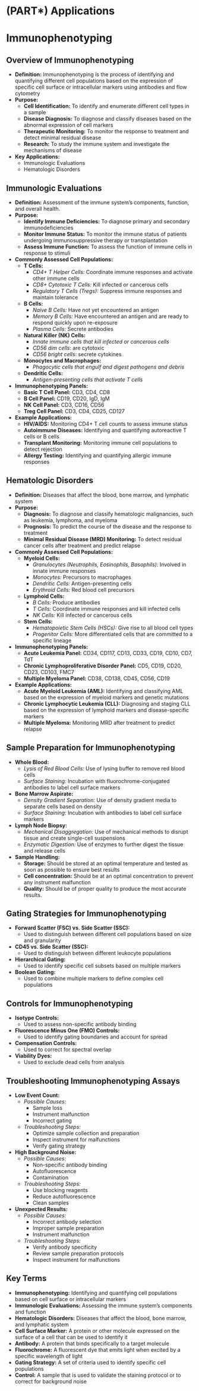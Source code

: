 # (PART\*) Applications

# Immunophenotyping {-}

## **Overview of Immunophenotyping** {-}

*   **Definition:** Immunophenotyping is the process of identifying and quantifying different cell populations based on the expression of specific cell surface or intracellular markers using antibodies and flow cytometry
*   **Purpose:**
    *   **Cell Identification:** To identify and enumerate different cell types in a sample
    *   **Disease Diagnosis:** To diagnose and classify diseases based on the abnormal expression of cell markers
    *   **Therapeutic Monitoring:** To monitor the response to treatment and detect minimal residual disease
    *   **Research:** To study the immune system and investigate the mechanisms of disease
*   **Key Applications:**
    *   Immunologic Evaluations
    *   Hematologic Disorders

## **Immunologic Evaluations** {-}

*   **Definition:** Assessment of the immune system's components, function, and overall health.
*   **Purpose:**
    *   **Identify Immune Deficiencies:** To diagnose primary and secondary immunodeficiencies
    *   **Monitor Immune Status:** To monitor the immune status of patients undergoing immunosuppressive therapy or transplantation
    *   **Assess Immune Function:** To assess the function of immune cells in response to stimuli
*   **Commonly Assessed Cell Populations:**
    *   **T Cells:**
        *   *CD4+ T Helper Cells:* Coordinate immune responses and activate other immune cells
        *   *CD8+ Cytotoxic T Cells:* Kill infected or cancerous cells
        *   *Regulatory T Cells (Tregs):* Suppress immune responses and maintain tolerance
    *   **B Cells:**
        *   *Naive B Cells:* Have not yet encountered an antigen
        *   *Memory B Cells:* Have encountered an antigen and are ready to respond quickly upon re-exposure
        *   *Plasma Cells:* Secrete antibodies
    *   **Natural Killer (NK) Cells:**
        *   *Innate immune cells that kill infected or cancerous cells*
        *   *CD56 dim cells*: are cytotoxic
        *   *CD56 bright cells*: secrete cytokines
    *   **Monocytes and Macrophages:**
        *   *Phagocytic cells that engulf and digest pathogens and debris*
    *   **Dendritic Cells:**
        *   *Antigen-presenting cells that activate T cells*
*   **Immunophenotyping Panels:**
    *   **Basic T Cell Panel:** CD3, CD4, CD8
    *   **B Cell Panel:** CD19, CD20, IgD, IgM
    *   **NK Cell Panel:** CD3, CD16, CD56
    *    **Treg Cell Panel:** CD3, CD4, CD25, CD127
*   **Example Applications:**
    *   **HIV/AIDS:** Monitoring CD4+ T cell counts to assess immune status
    *   **Autoimmune Diseases:** Identifying and quantifying autoreactive T cells or B cells
    *   **Transplant Monitoring:** Monitoring immune cell populations to detect rejection
    *   **Allergy Testing:** Identifying and quantifying allergic immune responses

## **Hematologic Disorders** {-}

*   **Definition:** Diseases that affect the blood, bone marrow, and lymphatic system
*   **Purpose:**
    *   **Diagnosis:** To diagnose and classify hematologic malignancies, such as leukemia, lymphoma, and myeloma
    *   **Prognosis:** To predict the course of the disease and the response to treatment
    *   **Minimal Residual Disease (MRD) Monitoring:** To detect residual cancer cells after treatment and predict relapse
*   **Commonly Assessed Cell Populations:**
    *   **Myeloid Cells:**
        *   *Granulocytes (Neutrophils, Eosinophils, Basophils):* Involved in innate immune responses
        *   *Monocytes:* Precursors to macrophages
        *   *Dendritic Cells:* Antigen-presenting cells
        *   *Erythroid Cells:* Red blood cell precursors
    *   **Lymphoid Cells:**
        *   *B Cells:* Produce antibodies
        *   *T Cells:* Coordinate immune responses and kill infected cells
        *   *NK Cells:* Kill infected or cancerous cells
    *   **Stem Cells:**
        *   *Hematopoietic Stem Cells (HSCs):* Give rise to all blood cell types
        *   *Progenitor Cells:* More differentiated cells that are committed to a specific lineage
*   **Immunophenotyping Panels:**
    *   **Acute Leukemia Panel:** CD34, CD117, CD13, CD33, CD19, CD10, CD7, TdT
    *   **Chronic Lymphoproliferative Disorder Panel:** CD5, CD19, CD20, CD23, CD103, FMC7
    *   **Multiple Myeloma Panel:** CD38, CD138, CD45, CD56, CD19
*   **Example Applications:**
    *   **Acute Myeloid Leukemia (AML):** Identifying and classifying AML based on the expression of myeloid markers and genetic mutations
    *   **Chronic Lymphocytic Leukemia (CLL):** Diagnosing and staging CLL based on the expression of lymphoid markers and disease-specific markers
    *   **Multiple Myeloma:** Monitoring MRD after treatment to predict relapse

## **Sample Preparation for Immunophenotyping** {-}

*   **Whole Blood:**
    *   *Lysis of Red Blood Cells:* Use of lysing buffer to remove red blood cells
    *   *Surface Staining:* Incubation with fluorochrome-conjugated antibodies to label cell surface markers
*   **Bone Marrow Aspirate:**
    *   *Density Gradient Separation:* Use of density gradient media to separate cells based on density
    *   *Surface Staining:* Incubation with antibodies to label cell surface markers
*   **Lymph Node Biopsy:**
    *   *Mechanical Disaggregation:* Use of mechanical methods to disrupt tissue and create single-cell suspensions
    *   *Enzymatic Digestion:* Use of enzymes to further digest the tissue and release cells
*   **Sample Handling:**
    *   **Storage:** Should be stored at an optimal temperature and tested as soon as possible to ensure best results
    *   **Cell concentration:** Should be at an optimal concentration to prevent any instrument malfunction
    *   **Quality:** Should be of proper quality to produce the most accurate results.

## **Gating Strategies for Immunophenotyping** {-}

*   **Forward Scatter (FSC) vs. Side Scatter (SSC):**
    *   Used to distinguish between different cell populations based on size and granularity
*   **CD45 vs. Side Scatter (SSC):**
    *   Used to distinguish between different leukocyte populations
*   **Hierarchical Gating:**
    *   Used to identify specific cell subsets based on multiple markers
*   **Boolean Gating:**
    *   Used to combine multiple markers to define complex cell populations

## **Controls for Immunophenotyping** {-}

*   **Isotype Controls:**
    *   Used to assess non-specific antibody binding
*   **Fluorescence Minus One (FMO) Controls:**
    *   Used to identify gating boundaries and account for spread
*   **Compensation Controls:**
    *   Used to correct for spectral overlap
*   **Viability Dyes:**
    *   Used to exclude dead cells from analysis

## **Troubleshooting Immunophenotyping Assays** {-}

*   **Low Event Count:**
    *   *Possible Causes:*
        *   Sample loss
        *   Instrument malfunction
        *   Incorrect gating
    *   *Troubleshooting Steps:*
        *   Optimize sample collection and preparation
        *   Inspect instrument for malfunctions
        *   Verify gating strategy
*   **High Background Noise:**
    *   *Possible Causes:*
        *   Non-specific antibody binding
        *   Autofluorescence
        *   Contamination
    *   *Troubleshooting Steps:*
        *   Use blocking reagents
        *   Reduce autofluorescence
        *   Clean samples
*   **Unexpected Results:**
    *   *Possible Causes:*
        *   Incorrect antibody selection
        *   Improper sample preparation
        *   Instrument malfunction
    *   *Troubleshooting Steps:*
        *   Verify antibody specificity
        *   Review sample preparation protocols
        *   Inspect instrument for malfunctions

## **Key Terms** {-}

*   **Immunophenotyping:** Identifying and quantifying cell populations based on cell surface or intracellular markers
*   **Immunologic Evaluations:** Assessing the immune system's components and function
*   **Hematologic Disorders:** Diseases that affect the blood, bone marrow, and lymphatic system
*   **Cell Surface Marker:** A protein or other molecule expressed on the surface of a cell that can be used to identify it
*   **Antibody:** A protein that binds specifically to a target molecule
*   **Fluorochrome:** A fluorescent dye that emits light when excited by a specific wavelength of light
*   **Gating Strategy:** A set of criteria used to identify specific cell populations
*   **Control:** A sample that is used to validate the staining protocol or to correct for background noise